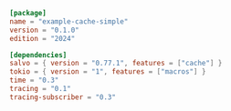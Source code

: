 ```toml  title="cache-simple/Cargo.toml"
[package]
name = "example-cache-simple"
version = "0.1.0"
edition = "2024"

[dependencies]
salvo = { version = "0.77.1", features = ["cache"] }
tokio = { version = "1", features = ["macros"] }
time = "0.3"
tracing = "0.1"
tracing-subscriber = "0.3"

```